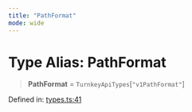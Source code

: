 ```yaml
---
title: "PathFormat"
mode: wide
---
```

  
# Type Alias: PathFormat

> **PathFormat** = `TurnkeyApiTypes`\[`"v1PathFormat"`\]

Defined in: [types.ts:41](https://github.com/tkhq/sdk/blob/ee72856c3f450731d7501ab05001215768b71500/packages/sdk-react-native/src/types.ts#L41)
